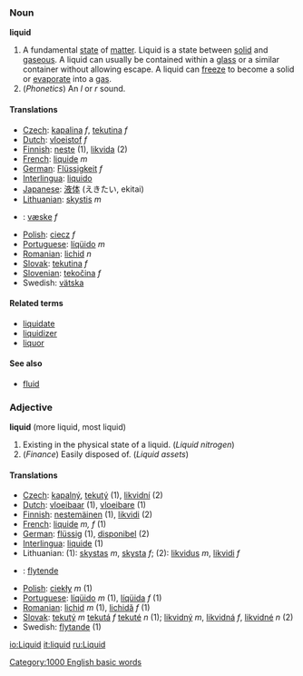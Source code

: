 ===Noun===
'''liquid'''
#A fundamental [[state]] of [[matter]].  Liquid is a state between [[solid]] and [[gaseous]].  A liquid can usually be contained within a [[glass]] or a similar container without allowing escape.  A liquid can [[freeze]] to become a solid or [[evaporate]] into a [[gas]].
#(''Phonetics'') An ''l'' or ''r'' sound.
====Translations====
*[[Czech]]: [[kapalina]] ''f'', [[tekutina]] ''f''
*[[Dutch]]: [[vloeistof]] ''f''
*[[Finnish]]: [[neste]] (1), [[likvida]] (2)
*[[French]]: [[liquide]] ''m''
*[[German]]: [[Flüssigkeit]] ''f''
*[[Interlingua]]: [[liquido]]
*[[Japanese]]: [[液体]] (えきたい, ekitai)
*[[Lithuanian]]: [[skystis]] ''m''
* {{no}} : [[væske]] ''f''
*[[Polish]]: [[ciecz]] ''f''
*[[Portuguese]]: [[líqüido]] ''m''
*[[Romanian]]: [[lichid]] ''n''
*[[Slovak]]: [[tekutina]] ''f''
*[[Slovenian]]: [[tekočina]] ''f''
*Swedish: [[vätska]]

====Related terms====
*[[liquidate]]
*[[liquidizer]]
*[[liquor]]

====See also====
*[[fluid]]

===Adjective===
'''liquid''' (more liquid, most liquid)
#Existing in the physical state of a liquid.  (''Liquid nitrogen'')
#(''Finance'') Easily disposed of. (''Liquid assets'')

====Translations====
*[[Czech]]: [[kapalný]], [[tekutý]] (1), [[likvidní]] (2)
*[[Dutch]]: [[vloeibaar]] (1), [[vloeibare]] (1)
*[[Finnish]]: [[nestemäinen]] (1), [[likvidi]] (2)
*[[French]]: [[liquide]] ''m, f'' (1)
*[[German]]: [[flüssig]] (1), [[disponibel]] (2)
*[[Interlingua]]: [[liquide]] (1)
*Lithuanian: (1): [[skystas]] ''m'', [[skysta]] ''f''; (2): [[likvidus]] ''m'', [[likvidi]] ''f''
* {{no}} : [[flytende]]
*[[Polish]]: [[ciekły]] ''m'' (1)
*[[Portuguese]]: [[líqüido]] ''m'' (1), [[líqüida]] ''f'' (1)
*[[Romanian]]: [[lichid]] ''m'' (1), [[lichidă]] ''f'' (1)
*[[Slovak]]: [[tekutý]] ''m'' [[tekutá]] ''f'' [[tekuté]] ''n'' (1); [[likvidný]] ''m'', [[likvidná]] ''f'', [[likvidné]] ''n'' (2)
*Swedish: [[flytande]] (1)

[[Category:1000 English basic words]]

[[io:Liquid]]
[[it:liquid]]
[[ru:Liquid]]